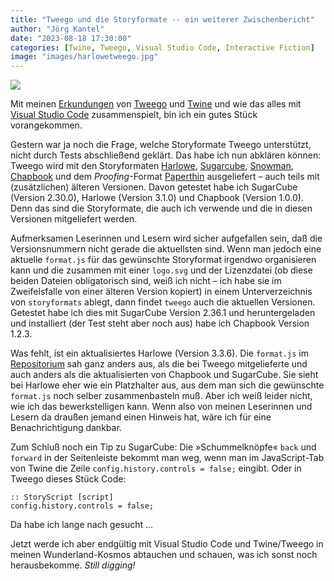 ```yaml
---
title: "Tweego und die Storyformate -- ein weiterer Zwischenbericht"
author: "Jörg Kantel"
date: "2023-08-18 17:30:00"
categories: [Twine, Tweego, Visual Studio Code, Interactive Fiction]
image: "images/harlowetweego.jpg"
---
```


[![](images/harlowetweego-b.jpg)](https://www.flickr.com/photos/schockwellenreiter/53125327615/)

Mit meinen [Erkundungen](https://kantel.github.io/posts/2023081701_tweego_first_steps/) von [Tweego](http://cognitiones.kantel-chaos-team.de/multimedia/spieleprogrammierung/tweego.html) und [Twine](http://cognitiones.kantel-chaos-team.de/multimedia/spieleprogrammierung/twine2.html) und wie das alles mit [Visual Studio Code](http://cognitiones.kantel-chaos-team.de/produktivitaet/visualstudiocode.html) zusammenspielt, bin ich ein gutes Stück vorangekommen.

Gestern war ja noch die Frage, welche Storyformate Tweego unterstützt, nicht durch Tests abschließend geklärt. Das habe ich nun abklären können: Tweego wird mit den Storyformaten [Harlowe](https://twine2.neocities.org/), [Sugarcube](https://www.motoslave.net/sugarcube/2/), [Snowman](https://videlais.github.io/snowman/), [Chapbook](https://klembot.github.io/chapbook/guide/) und dem *Proofing*-Format [Paperthin](https://github.com/klembot/paperthin) ausgeliefert -- auch teils mit (zusätzlichen) älteren Versionen. Davon getestet habe ich SugarCube (Version 2.30.0), Harlowe (Version 3.1.0) und Chapbook (Version 1.0.0). Denn das sind die Storyformate, die auch ich verwende und die in diesen Versionen mitgeliefert werden.

Aufmerksamen Leserinnen und Lesern wird sicher aufgefallen sein, daß die Versionsnummern nicht gerade die aktuellsten sind. Wenn man jedoch eine aktuelle `format.js` für das gewünschte Storyformat irgendwo organisieren kann und die zusammen mit einer `logo.svg` und der Lizenzdatei (ob diese beiden Dateien obligatorisch sind, weiß ich nicht -- ich habe sie im Zweifelsfalle von einer älteren Version kopiert) in einem Unterverzeichnis von `storyformats` ablegt, dann findet `tweego` auch die aktuellen Versionen. Getestet habe ich dies mit SugarCube Version 2.36.1 und heruntergeladen und installiert (der Test steht aber noch aus) habe ich Chapbook Version 1.2.3.

Was fehlt, ist ein aktualisiertes Harlowe (Version 3.3.6). Die `format.js` im [Repositorium](https://foss.heptapod.net/games/harlowe/) sah ganz anders aus, als die bei Tweego mitgelieferte und auch anders als die aktualisierten von Chapbook und SugarCube. Sie sieht bei Harlowe eher wie ein Platzhalter aus, aus dem man sich die gewünschte `format.js` noch selber zusammenbasteln muß. Aber ich weiß leider nicht, wie ich das bewerkstelligen kann. Wenn also von meinen Leserinnen und Lesern da draußen jemand einen Hinweis hat, wäre ich für eine Benachrichtigung dankbar.

Zum Schluß noch ein Tip zu SugarCube: Die »Schummelknöpfe« `back` und `forward` in der Seitenleiste bekommt man weg, wenn man im JavaScript-Tab von Twine die Zeile `config.history.controls = false;` eingibt. Oder in Tweego dieses Stück Code:

~~~twee
:: StoryScript [script]
config.history.controls = false;
~~~

Da habe ich lange nach gesucht …

Jetzt werde ich aber endgültig mit Visual Studio Code und Twine/Tweego in meinen Wunderland-Kosmos abtauchen und schauen, was ich sonst noch herausbekomme. *Still digging!*